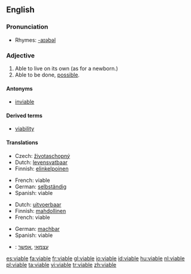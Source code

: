 ==English==

===Pronunciation===
* Rhymes: [[Rhymes:English:-aɪəbəl|-aɪəbəl]]

===Adjective===
{{en-adj}}

# Able to live on its own (as for a newborn.)
# Able to be done, [[possible]].

====Antonyms====
* [[inviable]]

====Derived terms====
* [[viability]]

====Translations====
{{trans-top|able to live on its own}}
* Czech: [[životaschopný]] {{m}}
* Dutch: [[levensvatbaar]]
* Finnish: [[elinkelpoinen]]
{{trans-mid}}
* French: viable
* German: [[selbständig]]
* Spanish: viable
{{trans-bottom}}

{{trans-top|possible}}
* Dutch: [[uitvoerbaar]]
* Finnish: [[mahdollinen]]
* French: viable
{{trans-mid}}
* German: [[machbar]]
* Spanish: viable
{{trans-bottom}}

{{checktrans-top}}
* {{ttbc|Hebrew}}: [[עצמאי]] ,[[אפשר]]
{{trans-bottom}}

[[es:viable]]
[[fa:viable]]
[[fr:viable]]
[[gl:viable]]
[[io:viable]]
[[id:viable]]
[[hu:viable]]
[[nl:viable]]
[[pl:viable]]
[[ta:viable]]
[[vi:viable]]
[[tr:viable]]
[[zh:viable]]